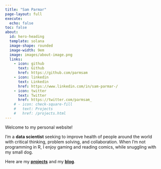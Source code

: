 ```yaml
---
title: "Sam Parmar"
page-layout: full
execute:
  echo: false
toc: false
about:
  id: hero-heading
  template: solana
  image-shape: rounded
  image-width: 9em
  image: images/about-image.png
  links:
    - icon: github
      text: Github
      href: https://github.com/parmsam
    - icon: linkedin
      text: Linkedin
      href: https://www.linkedin.com/in/sam-parmar-/
    - icon: twitter 
      text: Twitter
      href: https://twitter.com/parmsam_
    # - icon: check-square-fill
    #   text: Projects
    #   href: /projects.html
---
```

:::{#hero-heading}

Welcome to my personal website!

I'm a **data scientist** seeking to improve health of people around the world with critical thinking, problem solving, and collaboration. When I'm not programming in R, I enjoy gaming and reading comics, while snuggling with my small dog.

Here are my **[projects](/projects.html)** and my **[blog](https://parmsam.medium.com/)**. 

:::